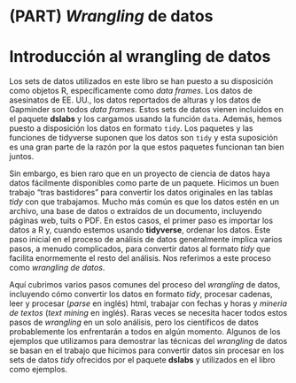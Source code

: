 # (PART) _Wrangling_ de datos {-}


# Introducción al wrangling de datos

Los sets de datos utilizados en este libro se han puesto a su disposición como objetos R, específicamente como _data frames_. Los datos de asesinatos de EE. UU., los datos reportados de alturas y los datos de Gapminder son todos _data frames_. Estos sets de datos vienen incluidos en el paquete __dslabs__ y los cargamos usando la función `data`. Además, hemos puesto a disposición los datos en formato `tidy`. Los paquetes y las funciones de tidyverse suponen que los datos son `tidy` y esta suposición es una gran parte de la razón por la que estos paquetes funcionan tan bien juntos.

Sin embargo, es bien raro que en un proyecto de ciencia de datos haya datos fácilmente disponibles como parte de un paquete. Hicimos un buen trabajo "tras bastidores" para convertir los datos originales en las tablas _tidy_ con que trabajamos. Mucho más común es que los datos estén en un archivo, una base de datos o extraídos de un documento, incluyendo páginas web, tuits o PDF. En estos casos, el primer paso es importar los datos a R y, cuando estemos usando __tidyverse__, ordenar los datos. Este paso inicial en el proceso de análisis de datos generalmente implica varios pasos, a menudo complicados, para convertir datos al formato _tidy_ que facilita enormemente el resto del análisis. Nos referimos a este proceso como _wrangling de datos_.

Aquí cubrimos varios pasos comunes del proceso del _wrangling_ de datos, incluyendo cómo convertir los datos en formato _tidy_, procesar cadenas, leer y procesar (_parse_ en inglés) html, trabajar con fechas y horas y _mineria de textos_ (_text mining_ en inglés). Raras veces se necesita hacer todos estos pasos de _wrangling_ en un solo análisis, pero los científicos de datos probablemente los enfrentarán a todos en algún momento. Algunos de los ejemplos que utilizamos para demostrar las técnicas del _wrangling_ de datos se basan en el trabajo que hicimos para convertir datos sin procesar en los sets de datos _tidy_ ofrecidos por el paquete __dslabs__ y utilizados en el libro como ejemplos.



